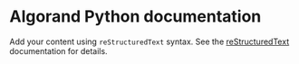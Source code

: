 <!-- Algorand Python documentation master file, created by
sphinx-quickstart on Mon Dec  9 14:57:41 2024.
You can adapt this file completely to your liking, but it should at least
contain the root `toctree` directive. -->

# Algorand Python documentation

Add your content using `reStructuredText` syntax. See the
[reStructuredText](https://www.sphinx-doc.org/en/master/usage/restructuredtext/index.html)
documentation for details.
